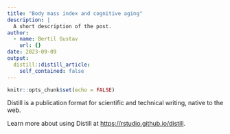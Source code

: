 ```yaml
---
title: "Body mass index and cognitive aging"
description: |
  A short description of the post.
author:
  - name: Bertil Gustav
    url: {}
date: 2023-09-09
output:
  distill::distill_article:
    self_contained: false
---
```



```r
knitr::opts_chunk$set(echo = FALSE)
```

Distill is a publication format for scientific and technical writing, native to the web.

Learn more about using Distill at <https://rstudio.github.io/distill>.


